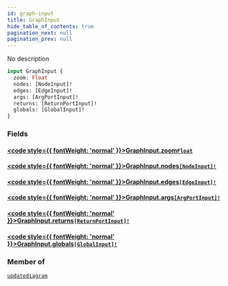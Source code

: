 ```yaml
---
id: graph-input
title: GraphInput
hide_table_of_contents: true
pagination_next: null
pagination_prev: null
---
```








No description

```graphql
input GraphInput {
  zoom: Float
  nodes: [NodeInput]!
  edges: [EdgeInput]!
  args: [ArgPortInput]!
  returns: [ReturnPortInput]!
  globals: [GlobalInput]!
}
```


### Fields

#### [<code style={{ fontWeight: 'normal' }}>GraphInput.<b>zoom</b></code>](#)<Bullet />[`Float`](/docs/schemas/fluss/scalars/float) <Badge class="secondary" text="scalar"/>
> 
> 

#### [<code style={{ fontWeight: 'normal' }}>GraphInput.<b>nodes</b></code>](#)<Bullet />[`[NodeInput]!`](/docs/schemas/fluss/inputs/node-input) <Badge class="secondary" text="non-null"/> <Badge class="secondary" text="input"/>
> 
> 

#### [<code style={{ fontWeight: 'normal' }}>GraphInput.<b>edges</b></code>](#)<Bullet />[`[EdgeInput]!`](/docs/schemas/fluss/inputs/edge-input) <Badge class="secondary" text="non-null"/> <Badge class="secondary" text="input"/>
> 
> 

#### [<code style={{ fontWeight: 'normal' }}>GraphInput.<b>args</b></code>](#)<Bullet />[`[ArgPortInput]!`](/docs/schemas/fluss/inputs/arg-port-input) <Badge class="secondary" text="non-null"/> <Badge class="secondary" text="input"/>
> 
> 

#### [<code style={{ fontWeight: 'normal' }}>GraphInput.<b>returns</b></code>](#)<Bullet />[`[ReturnPortInput]!`](/docs/schemas/fluss/inputs/return-port-input) <Badge class="secondary" text="non-null"/> <Badge class="secondary" text="input"/>
> 
> 

#### [<code style={{ fontWeight: 'normal' }}>GraphInput.<b>globals</b></code>](#)<Bullet />[`[GlobalInput]!`](/docs/schemas/fluss/inputs/global-input) <Badge class="secondary" text="non-null"/> <Badge class="secondary" text="input"/>
> 
> 



### Member of

[`updatediagram`](/docs/schemas/fluss/mutations/updatediagram)  <Badge class="secondary" text="mutation"/>



